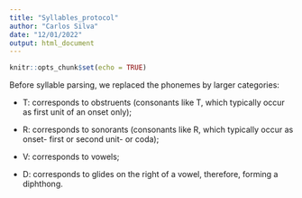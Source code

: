 ```yaml
---
title: "Syllables_protocol"
author: "Carlos Silva"
date: "12/01/2022"
output: html_document
---
```


```r
knitr::opts_chunk$set(echo = TRUE)
```

Before syllable parsing, we replaced the phonemes by larger categories:

- T: corresponds to obstruents (consonants like T, which typically occur as first unit of an onset only);

- R: corresponds to sonorants (consonants like R, which typically occur as onset- first or second unit- or coda);

- V: corresponds to vowels;

- D: corresponds to glides on the right of a vowel, therefore, forming a diphthong.

